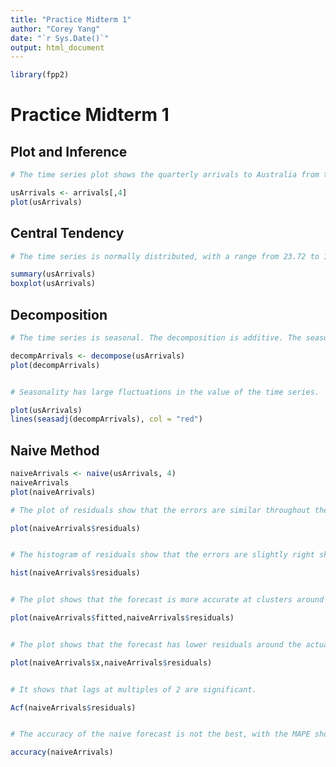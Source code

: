 ---
title: "Practice Midterm 1"
author: "Corey Yang"
date: "`r Sys.Date()`"
output: html_document
---

```{r include=FALSE}
library(fpp2)
```

# Practice Midterm 1
## Plot and Inference

```{r}
# The time series plot shows the quarterly arrivals to Australia from the United States during Q1 of 1981 to Q3 of 2012. The time series shows a general growth from 1981 to 2000 where it plateaus. There is a spike during that time from 1986 to 1989.

usArrivals <- arrivals[,4]
plot(usArrivals)
```

## Central Tendency

```{r}
# The time series is normally distributed, with a range from 23.72 to 136.09 and an IQR range from 63.95 to 108.98.

summary(usArrivals)
boxplot(usArrivals)
```

## Decomposition

```{r}
# The time series is seasonal. The decomposition is additive. The seasonal indices in each quarter in order are 6.784749 -7.969292 -4.717247  5.901790. It is generally the highest in quarters 1 and 4, since that is during the holidays, when most people visit family or go on vacation.

decompArrivals <- decompose(usArrivals)
plot(decompArrivals)


# Seasonality has large fluctuations in the value of the time series.

plot(usArrivals)
lines(seasadj(decompArrivals), col = "red")
```

## Naive Method

```{r}
naiveArrivals <- naive(usArrivals, 4)
naiveArrivals
plot(naiveArrivals)

# The plot of residuals show that the errors are similar throughout the forecast.

plot(naiveArrivals$residuals)


# The histogram of residuals show that the errors are slightly right skewed

hist(naiveArrivals$residuals)


# The plot shows that the forecast is more accurate at clusters around the predicted 105 arrivals, 65 arrivals, and 35 arrivals.

plot(naiveArrivals$fitted,naiveArrivals$residuals)


# The plot shows that the forecast has lower residuals around the actual 110 arrivals, 65 arrivals, and 35 arrivals.

plot(naiveArrivals$x,naiveArrivals$residuals)


# It shows that lags at multiples of 2 are significant.

Acf(naiveArrivals$residuals)


# The accuracy of the naive forecast is not the best, with the MAPE showing 11.82787. It predicts the results for Q3 2013 as 106.54, with a 80% confidence range from 74.46813 to 138.6119. 

accuracy(naiveArrivals)
```

